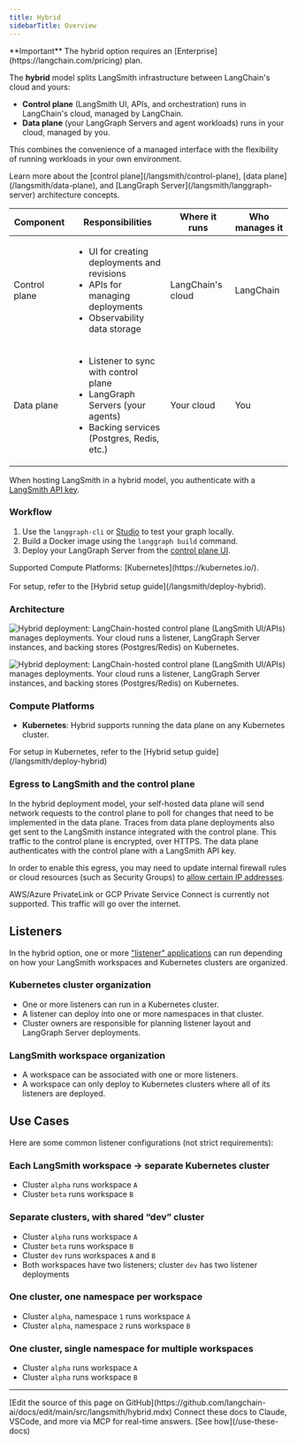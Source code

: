 ```yaml
---
title: Hybrid
sidebarTitle: Overview
---
```


<Info>
**Important**
The hybrid option requires an [Enterprise](https://langchain.com/pricing) plan.
</Info>

The **hybrid** model splits LangSmith infrastructure between LangChain's cloud and yours:

- **Control plane** (LangSmith UI, APIs, and orchestration) runs in LangChain's cloud, managed by LangChain.
- **Data plane** (your <Tooltip tip="The server that runs your applications.">LangGraph Servers</Tooltip> and agent workloads) runs in your cloud, managed by you.

This combines the convenience of a managed interface with the flexibility of running workloads in your own environment.

<Note>
Learn more about the [control plane](/langsmith/control-plane), [data plane](/langsmith/data-plane), and [LangGraph Server](/langsmith/langgraph-server) architecture concepts.
</Note>

| Component      | Responsibilities | Where it runs | Who manages it |
|----------------|------------------|---------------|----------------|
| <Tooltip tip="The LangSmith UI and APIs for managing deployments.">Control plane</Tooltip> | <ul><li>UI for creating deployments and revisions</li><li>APIs for managing deployments</li><li>Observability data storage</li></ul> | LangChain's cloud | LangChain |
| <Tooltip tip="The runtime environment where your LangGraph Servers and agents execute.">Data plane</Tooltip> | <ul><li>Listener to sync with control plane</li><li>LangGraph Servers (your agents)</li><li>Backing services (Postgres, Redis, etc.)</li></ul> | Your cloud | You |

When hosting LangSmith in a hybrid model, you authenticate with a [LangSmith API key](/langsmith/create-account-api-key).

### Workflow

1. Use the `langgraph-cli` or [Studio](/langsmith/studio) to test your graph locally.
1. Build a Docker image using the `langgraph build` command.
1. Deploy your LangGraph Server from the [control plane UI](/langsmith/control-plane#control-plane-ui).

<Note>
Supported Compute Platforms: [Kubernetes](https://kubernetes.io/).<br></br>
For setup, refer to the [Hybrid setup guide](/langsmith/deploy-hybrid).
</Note>

### Architecture

<img
    className="block dark:hidden"
    src="/langsmith/images/hybrid-with-deployment-light.png"
    alt="Hybrid deployment: LangChain-hosted control plane (LangSmith UI/APIs) manages deployments. Your cloud runs a listener, LangGraph Server instances, and backing stores (Postgres/Redis) on Kubernetes."
/>

<img
    className="hidden dark:block"
    src="/langsmith/images/hybrid-with-deployment-dark.png"
    alt="Hybrid deployment: LangChain-hosted control plane (LangSmith UI/APIs) manages deployments. Your cloud runs a listener, LangGraph Server instances, and backing stores (Postgres/Redis) on Kubernetes."
/>

### Compute Platforms

- **Kubernetes**: Hybrid supports running the data plane on any Kubernetes cluster.

<Tip>
For setup in Kubernetes, refer to the [Hybrid setup guide](/langsmith/deploy-hybrid)
</Tip>

### Egress to LangSmith and the control plane

In the hybrid deployment model, your self-hosted data plane will send network requests to the control plane to poll for changes that need to be implemented in the data plane. Traces from data plane deployments also get sent to the LangSmith instance integrated with the control plane. This traffic to the control plane is encrypted, over HTTPS. The data plane authenticates with the control plane with a LangSmith API key.

In order to enable this egress, you may need to update internal firewall rules or cloud resources (such as Security Groups) to [allow certain IP addresses](/langsmith/cloud-architecture-and-scalability#ingress-into-langchain-saas).

<Warning>
AWS/Azure PrivateLink or GCP Private Service Connect is currently not supported. This traffic will go over the internet.
</Warning>

## Listeners

In the hybrid option, one or more ["listener" applications](/langsmith/data-plane#listener-application) can run depending on how your LangSmith workspaces and Kubernetes clusters are organized.

### Kubernetes cluster organization
- One or more listeners can run in a Kubernetes cluster.
- A listener can deploy into one or more namespaces in that cluster.
- Cluster owners are responsible for planning listener layout and LangGraph Server deployments.

### LangSmith workspace organization
- A workspace can be associated with one or more listeners.
- A workspace can only deploy to Kubernetes clusters where all of its listeners are deployed.

## Use Cases

Here are some common listener configurations (not strict requirements):

### Each LangSmith workspace → separate Kubernetes cluster
- Cluster `alpha` runs workspace `A`
- Cluster `beta` runs workspace `B`

### Separate clusters, with shared “dev” cluster
- Cluster `alpha` runs workspace `A`
- Cluster `beta` runs workspace `B`
- Cluster `dev` runs workspaces `A` and `B`
- Both workspaces have two listeners; cluster `dev` has two listener deployments

### One cluster, one namespace per workspace
- Cluster `alpha`, namespace `1` runs workspace `A`
- Cluster `alpha`, namespace `2` runs workspace `B`

### One cluster, single namespace for multiple workspaces
- Cluster `alpha` runs workspace `A`
- Cluster `alpha` runs workspace `B`

---

<Callout icon="pen-to-square" iconType="regular">
    [Edit the source of this page on GitHub](https://github.com/langchain-ai/docs/edit/main/src/langsmith/hybrid.mdx)
</Callout>
<Tip icon="terminal" iconType="regular">
    Connect these docs to Claude, VSCode, and more via MCP for    real-time answers. [See how](/use-these-docs)
</Tip>
